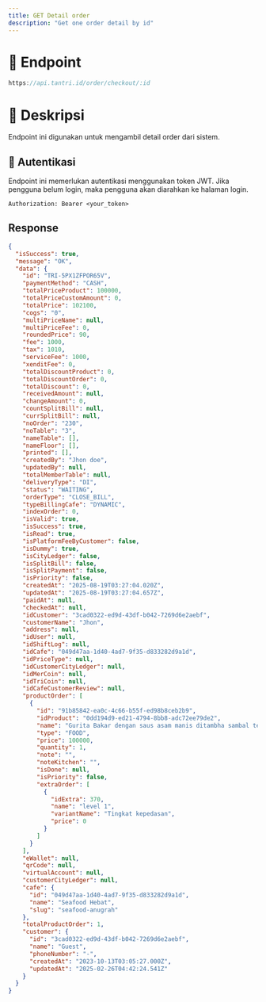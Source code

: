 ```yaml
---
title: GET Detail order
description: "Get one order detail by id"
---
```


# 🔗 Endpoint

```ts
https://api.tantri.id/order/checkout/:id
```

# 📖 Deskripsi

Endpoint ini digunakan untuk mengambil detail order dari sistem.

## 🔑 Autentikasi

Endpoint ini memerlukan autentikasi menggunakan token JWT. Jika pengguna belum login, maka pengguna akan diarahkan ke halaman login.

```http
Authorization: Bearer <your_token>
```

## Response

```json
{
  "isSuccess": true,
  "message": "OK",
  "data": {
    "id": "TRI-5PX1ZFPOR65V",
    "paymentMethod": "CASH",
    "totalPriceProduct": 100000,
    "totalPriceCustomAmount": 0,
    "totalPrice": 102100,
    "cogs": "0",
    "multiPriceName": null,
    "multiPriceFee": 0,
    "roundedPrice": 90,
    "fee": 1000,
    "tax": 1010,
    "serviceFee": 1000,
    "xenditFee": 0,
    "totalDiscountProduct": 0,
    "totalDiscountOrder": 0,
    "totalDiscount": 0,
    "receivedAmount": null,
    "changeAmount": 0,
    "countSplitBill": null,
    "currSplitBill": null,
    "noOrder": "230",
    "noTable": "3",
    "nameTable": [],
    "nameFloor": [],
    "printed": [],
    "createdBy": "Jhon doe",
    "updatedBy": null,
    "totalMemberTable": null,
    "deliveryType": "DI",
    "status": "WAITING",
    "orderType": "CLOSE_BILL",
    "typeBillingCafe": "DYNAMIC",
    "indexOrder": 0,
    "isValid": true,
    "isSuccess": true,
    "isRead": true,
    "isPlatformFeeByCustomer": false,
    "isDummy": true,
    "isCityLedger": false,
    "isSplitBill": false,
    "isSplitPayment": false,
    "isPriority": false,
    "createdAt": "2025-08-19T03:27:04.020Z",
    "updatedAt": "2025-08-19T03:27:04.657Z",
    "paidAt": null,
    "checkedAt": null,
    "idCustomer": "3cad0322-ed9d-43df-b042-7269d6e2aebf",
    "customerName": "Jhon",
    "address": null,
    "idUser": null,
    "idShiftLog": null,
    "idCafe": "049d47aa-1d40-4ad7-9f35-d833282d9a1d",
    "idPriceType": null,
    "idCustomerCityLedger": null,
    "idMerCoin": null,
    "idTriCoin": null,
    "idCafeCustomerReview": null,
    "productOrder": [
      {
        "id": "91b85842-ea0c-4c66-b55f-ed98b8ceb2b9",
        "idProduct": "0dd194d9-ed21-4794-8bb8-adc72ee79de2",
        "name": "Gurita Bakar dengan saus asam manis ditambha sambal terasi",
        "type": "FOOD",
        "price": 100000,
        "quantity": 1,
        "note": "",
        "noteKitchen": "",
        "isDone": null,
        "isPriority": false,
        "extraOrder": [
          {
            "idExtra": 370,
            "name": "level 1",
            "variantName": "Tingkat kepedasan",
            "price": 0
          }
        ]
      }
    ],
    "eWallet": null,
    "qrCode": null,
    "virtualAccount": null,
    "customerCityLedger": null,
    "cafe": {
      "id": "049d47aa-1d40-4ad7-9f35-d833282d9a1d",
      "name": "Seafood Hebat",
      "slug": "seafood-anugrah"
    },
    "totalProductOrder": 1,
    "customer": {
      "id": "3cad0322-ed9d-43df-b042-7269d6e2aebf",
      "name": "Guest",
      "phoneNumber": "-",
      "createdAt": "2023-10-13T03:05:27.000Z",
      "updatedAt": "2025-02-26T04:42:24.541Z"
    }
  }
}
```
